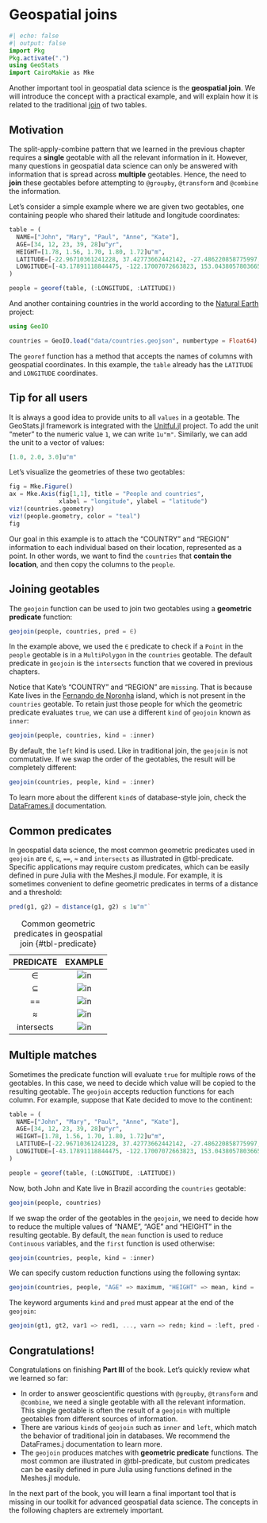 # Geospatial joins

```julia
#| echo: false
#| output: false
import Pkg
Pkg.activate(".")
using GeoStats
import CairoMakie as Mke
```

Another important tool in geospatial data science is the **geospatial join**.
We will introduce the concept with a practical example, and will explain how it
is related to the traditional [join](https://en.wikipedia.org/wiki/Join_(SQL)) of
two tables.

## Motivation

The split-apply-combine pattern that we learned in the previous chapter requires a
**single** geotable with all the relevant information in it. However, many questions
in geospatial data science can only be answered with information that is spread across
**multiple** geotables. Hence, the need to **join** these geotables before attempting
to `@groupby`, `@transform` and `@combine` the information.

Let's consider a simple example where we are given two geotables, one containing people
who shared their latitude and longitude coordinates:

```julia
table = (
  NAME=["John", "Mary", "Paul", "Anne", "Kate"],
  AGE=[34, 12, 23, 39, 28]u"yr",
  HEIGHT=[1.78, 1.56, 1.70, 1.80, 1.72]u"m",
  LATITUDE=[-22.96710361241228, 37.42773662442142, -27.486220858775997, 39.90358408375064, -3.847311538763359],
  LONGITUDE=[-43.17891118844475, -122.17007072663823, 153.04380578036657, 116.40764745941036, -32.411372812211226]
)

people = georef(table, (:LONGITUDE, :LATITUDE))
```

And another containing countries in the world according to
the [Natural Earth](https://www.naturalearthdata.com) project:

```julia
using GeoIO

countries = GeoIO.load("data/countries.geojson", numbertype = Float64)
```

::: {.callout-note}

The `georef` function has a method that accepts the names of
columns with geospatial coordinates. In this example, the `table`
already has the `LATITUDE` and `LONGITUDE` coordinates.

:::

::: {.callout-note}

## Tip for all users

It is always a good idea to provide units to all `values` in a
geotable. The GeoStats.jl framework is integrated with the
[Unitful.jl](https://github.com/PainterQubits/Unitful.jl) project.
To add the unit "meter" to the numeric value `1`, we can write `1u"m"`.
Similarly, we can add the unit to a vector of values:

```julia
[1.0, 2.0, 3.0]u"m"
```

:::

Let's visualize the geometries of these two geotables:

```julia
fig = Mke.Figure()
ax = Mke.Axis(fig[1,1], title = "People and countries",
              xlabel = "longitude", ylabel = "latitude")
viz!(countries.geometry)
viz!(people.geometry, color = "teal")
fig
```

Our goal in this example is to attach the "COUNTRY" and "REGION" information
to each individual based on their location, represented as a point. In other
words, we want to find the `countries` that **contain the location**, and then
copy the columns to the `people`.

## Joining geotables

The `geojoin` function can be used to join two geotables using a **geometric predicate**
function:

```julia
geojoin(people, countries, pred = ∈)
```

In the example above, we used the `∈` predicate to check if a `Point` in the `people`
geotable is in a `MultiPolygon` in the `countries` geotable. The default predicate
in `geojoin` is the `intersects` function that we covered in previous chapters.

Notice that Kate's "COUNTRY" and "REGION" are `missing`. That is because Kate lives
in the [Fernando de Noronha](https://en.wikipedia.org/wiki/Fernando_de_Noronha) island,
which is not present in the `countries` geotable. To retain just those people for which
the geometric predicate evaluates `true`, we can use a different `kind` of `geojoin`
known as `inner`:

```julia
geojoin(people, countries, kind = :inner)
```

By default, the `left` kind is used. Like in traditional join, the `geojoin` is not
commutative. If we swap the order of the geotables, the result will be completely different:

```julia
geojoin(countries, people, kind = :inner)
```

::: {.callout-note}

To learn more about the different `kind`s of database-style join, check the
[DataFrames.jl](https://dataframes.juliadata.org/stable/man/joins) documentation.

:::

## Common predicates

In geospatial data science, the most common geometric predicates used in `geojoin`
are `∈`, `⊆`, `==`, `≈` and `intersects` as illustrated in @tbl-predicate. Specific
applications may require custom predicates, which can be easily defined in pure Julia
with the Meshes.jl module. For example, it is sometimes convenient to define geometric
predicates in terms of a distance and a threshold:

```julia
pred(g1, g2) = distance(g1, g2) ≤ 1u"m"`
```

| PREDICATE  | EXAMPLE                      |
|:----------:|:----------------------------:|
|     ∈      | ![in](images/in.png)         |
|     ⊆      | ![in](images/subseteq.png)   |
|     ==     | ![in](images/isequal.png)    |
|     ≈      | ![in](images/isapprox.png)   |
| intersects | ![in](images/intersects.png) |

: Common geometric predicates in geospatial join {#tbl-predicate}

## Multiple matches

Sometimes the predicate function will evaluate `true` for multiple rows of the geotables.
In this case, we need to decide which value will be copied to the resulting geotable. The
`geojoin` accepts reduction functions for each column. For example, suppose that Kate
decided to move to the continent:

```julia
table = (
  NAME=["John", "Mary", "Paul", "Anne", "Kate"],
  AGE=[34, 12, 23, 39, 28]u"yr",
  HEIGHT=[1.78, 1.56, 1.70, 1.80, 1.72]u"m",
  LATITUDE=[-22.96710361241228, 37.42773662442142, -27.486220858775997, 39.90358408375064, -9.66628224039543],
  LONGITUDE=[-43.17891118844475, -122.17007072663823, 153.04380578036657, 116.40764745941036, -35.71261407423411]
)

people = georef(table, (:LONGITUDE, :LATITUDE))
```

Now, both John and Kate live in Brazil according the `countries` geotable:

```julia
geojoin(people, countries)
```

If we swap the order of the geotables in the `geojoin`, we need to decide how to reduce
the multiple values of "NAME", "AGE" and "HEIGHT" in the resulting geotable. By default,
the `mean` function is used to reduce `Continuous` variables, and the `first` function
is used otherwise:

```julia
geojoin(countries, people, kind = :inner)
```

We can specify custom reduction functions using the following syntax:

```julia
geojoin(countries, people, "AGE" => maximum, "HEIGHT" => mean, kind = :inner)
```

::: {.callout-note}

The keyword arguments `kind` and `pred` must appear at the end of the `geojoin`:

```julia
geojoin(gt1, gt2, var1 => red1, ..., varn => redn; kind = :left, pred = intersects)
```

:::

## Congratulations!

Congratulations on finishing **Part III** of the book. Let's quickly review what we learned so far:

- In order to answer geoscientific questions with `@groupby`, `@transform` and `@combine`,
  we need a single geotable with all the relevant information. This single geotable is often
  the result of a `geojoin` with multiple geotables from different sources of information.
- There are various `kind`s of `geojoin` such as `inner` and `left`, which match the behavior
  of traditional join in databases. We recommend the DataFrames.j documentation to learn more.
- The `geojoin` produces matches with **geometric predicate** functions. The most common are
  illustrated in @tbl-predicate, but custom predicates can be easily defined in pure Julia
  using functions defined in the Meshes.jl module.

In the next part of the book, you will learn a final important tool that is missing in our toolkit
for advanced geospatial data science. The concepts in the following chapters are extremely important.